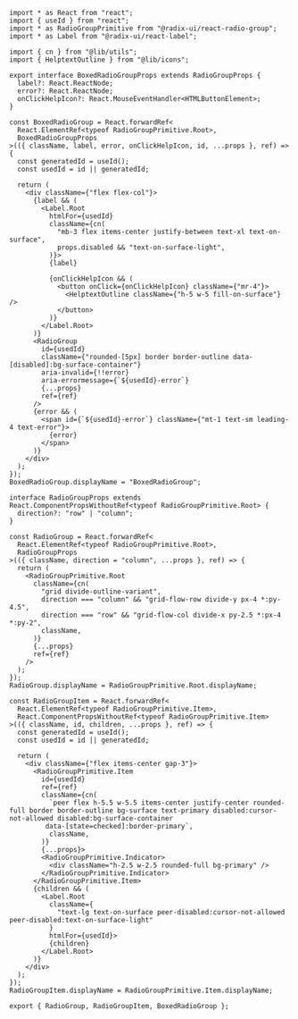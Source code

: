 ```tsx
import * as React from "react";
import { useId } from "react";
import * as RadioGroupPrimitive from "@radix-ui/react-radio-group";
import * as Label from "@radix-ui/react-label";

import { cn } from "@lib/utils";
import { HelptextOutline } from "@lib/icons";

export interface BoxedRadioGroupProps extends RadioGroupProps {
  label?: React.ReactNode;
  error?: React.ReactNode;
  onClickHelpIcon?: React.MouseEventHandler<HTMLButtonElement>;
}

const BoxedRadioGroup = React.forwardRef<
  React.ElementRef<typeof RadioGroupPrimitive.Root>,
  BoxedRadioGroupProps
>(({ className, label, error, onClickHelpIcon, id, ...props }, ref) => {
  const generatedId = useId();
  const usedId = id || generatedId;

  return (
    <div className={"flex flex-col"}>
      {label && (
        <Label.Root
          htmlFor={usedId}
          className={cn(
            "mb-3 flex items-center justify-between text-xl text-on-surface",
            props.disabled && "text-on-surface-light",
          )}>
          {label}

          {onClickHelpIcon && (
            <button onClick={onClickHelpIcon} className={"mr-4"}>
              <HelptextOutline className={"h-5 w-5 fill-on-surface"} />
            </button>
          )}
        </Label.Root>
      )}
      <RadioGroup
        id={usedId}
        className={"rounded-[5px] border border-outline data-[disabled]:bg-surface-container"}
        aria-invalid={!!error}
        aria-errormessage={`${usedId}-error`}
        {...props}
        ref={ref}
      />
      {error && (
        <span id={`${usedId}-error`} className={"mt-1 text-sm leading-4 text-error"}>
          {error}
        </span>
      )}
    </div>
  );
});
BoxedRadioGroup.displayName = "BoxedRadioGroup";

interface RadioGroupProps extends React.ComponentPropsWithoutRef<typeof RadioGroupPrimitive.Root> {
  direction?: "row" | "column";
}

const RadioGroup = React.forwardRef<
  React.ElementRef<typeof RadioGroupPrimitive.Root>,
  RadioGroupProps
>(({ className, direction = "column", ...props }, ref) => {
  return (
    <RadioGroupPrimitive.Root
      className={cn(
        "grid divide-outline-variant",
        direction === "column" && "grid-flow-row divide-y px-4 *:py-4.5",
        direction === "row" && "grid-flow-col divide-x py-2.5 *:px-4 *:py-2",
        className,
      )}
      {...props}
      ref={ref}
    />
  );
});
RadioGroup.displayName = RadioGroupPrimitive.Root.displayName;

const RadioGroupItem = React.forwardRef<
  React.ElementRef<typeof RadioGroupPrimitive.Item>,
  React.ComponentPropsWithoutRef<typeof RadioGroupPrimitive.Item>
>(({ className, id, children, ...props }, ref) => {
  const generatedId = useId();
  const usedId = id || generatedId;

  return (
    <div className={"flex items-center gap-3"}>
      <RadioGroupPrimitive.Item
        id={usedId}
        ref={ref}
        className={cn(
          `peer flex h-5.5 w-5.5 items-center justify-center rounded-full border border-outline bg-surface text-primary disabled:cursor-not-allowed disabled:bg-surface-container
         data-[state=checked]:border-primary`,
          className,
        )}
        {...props}>
        <RadioGroupPrimitive.Indicator>
          <div className="h-2.5 w-2.5 rounded-full bg-primary" />
        </RadioGroupPrimitive.Indicator>
      </RadioGroupPrimitive.Item>
      {children && (
        <Label.Root
          className={
            "text-lg text-on-surface peer-disabled:cursor-not-allowed peer-disabled:text-on-surface-light"
          }
          htmlFor={usedId}>
          {children}
        </Label.Root>
      )}
    </div>
  );
});
RadioGroupItem.displayName = RadioGroupPrimitive.Item.displayName;

export { RadioGroup, RadioGroupItem, BoxedRadioGroup };

```